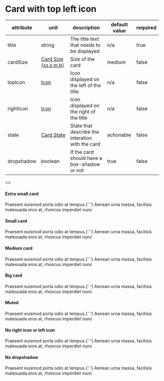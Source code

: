 

<Meta title="JSX/Cards/Card with top left icon" />

# Card with top left icon

| attribute  | unit                                                                              | description                                      | default value | required |
| ---------- | --------------------------------------------------------------------------------- | ------------------------------------------------ | ------------- | -------- |
| title      | string                                                                            | The title text that needs to be displayed        | n/a           | true     |
| cardSize  | [Card Size (xs,s,m,b)](?path=/story/jsx-cards-intro--page#card-size-xsmall-small-medium-big) | Size of the card                                | medium        | false    |
| topIcon    | [Icon](?path=/story/jsx-cards-intro--page#icon)                                   | Icon displayed on the left of the title          | n/a           | false    |
| rightIcon  | [Icon](?path=/story/jsx-cards-intro--page#icon)                                   | Icon displayed on the right of the title         | n/a           | false    |
| state      | [Card State](?path=/story/jsx-cards-intro--page#card-state)                       | State that describe the interation with the card | actionable    | false    |
| dropshadow | boolean                                                                           | If the card should have a box-shadow or not      | true          | false    |

<Preview>
  <>
    <h4 className="p-h4">Extra small card</h4>
    <CardWithTopLeftIcon
      title="Lorem ipsum"
      cardSize="xsmall"
      className="wmx6 mt8"
      rightIcon="arrow"
      leftIcon={featherLogo}
    >
      Praesent euismod porta odio at tempus.{' '}
      <span className="fw-bold">Aenean urna massa</span>, facilisis malesuada
      eros at, rhoncus imperdiet nunc
    </CardWithTopLeftIcon>
    <h4 className="p-h4 mt24">Small card</h4>
    <CardWithTopLeftIcon
      title="Lorem ipsum"
      cardSize="small"
      className="wmx6 mt8"
      rightIcon="arrow"
      leftIcon={featherLogo}
    >
      Praesent euismod porta odio at tempus.{' '}
      <span className="fw-bold">Aenean urna massa</span>, facilisis malesuada
      eros at, rhoncus imperdiet nunc
    </CardWithTopLeftIcon>
    <h4 className="p-h4 mt24">Medium card</h4>
    <CardWithTopLeftIcon
      title="Lorem ipsum"
      cardSize="medium"
      className="wmx6 mt8"
      rightIcon="arrow"
      leftIcon={featherLogo}
    >
      Praesent euismod porta odio at tempus.{' '}
      <span className="fw-bold">Aenean urna massa</span>, facilisis malesuada
      eros at, rhoncus imperdiet nunc
    </CardWithTopLeftIcon>
    <h4 className="p-h4 mt24">Big card</h4>
    <CardWithTopLeftIcon
      title="Lorem ipsum"
      cardSize="big"
      className="wmx6 mt8"
      rightIcon="arrow"
      leftIcon={featherLogo}
    >
      Praesent euismod porta odio at tempus.{' '}
      <span className="fw-bold">Aenean urna massa</span>, facilisis malesuada
      eros at, rhoncus imperdiet nunc
    </CardWithTopLeftIcon>
    <h4 className="p-h4 mt24">Muted</h4>
    <CardWithTopLeftIcon
      title="Lorem ipsum"
      state="muted"
      className="wmx6 mt8"
      rightIcon="arrow"
      leftIcon={featherLogo}
    >
      Praesent euismod porta odio at tempus.{' '}
      <span className="fw-bold">Aenean urna massa</span>, facilisis malesuada
      eros at, rhoncus imperdiet nunc
    </CardWithTopLeftIcon>
    <h4 className="p-h4 mt24">No right icon or left icon</h4>
    <CardWithTopLeftIcon title="Lorem ipsum" className="wmx6 mt8">
      Praesent euismod porta odio at tempus.{' '}
      <span className="fw-bold">Aenean urna massa</span>, facilisis malesuada
      eros at, rhoncus imperdiet nunc
    </CardWithTopLeftIcon>
    <h4 className="p-h4">No dropshadow</h4>
    <CardWithTopLeftIcon
      title="Lorem ipsum"
      cardSize="medium"
      className="wmx6 mt8"
      rightIcon="arrow"
      leftIcon={featherLogo}
      dropshadow={false}
    >
      Praesent euismod porta odio at tempus.{' '}
      <span className="fw-bold">Aenean urna massa</span>, facilisis malesuada
      eros at, rhoncus imperdiet nunc
    </CardWithTopLeftIcon>
  </>
</Preview>
